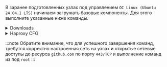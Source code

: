 


В заранее подготовленных узлах под управлением ```OC Linux (Ubuntu 24.04.1 LTS)``` начинаем загружать базовые компоненты.
Для этого выполните указанные ниже команды.

<TopologyInfra />

<details>
<summary>Downloads</summary>

### prerequisites
```bash
apt install wget tree net-tools conntrack socat haproxy -y
```

### kubernetes
<CodeBlock language="bash">
{`wget -O ${DOWNLOAD_VERSION.kubectl.path} ${DOWNLOAD_VERSION.kubectl.templateUrl}
  wget -O ${DOWNLOAD_VERSION.kubelet.path} ${DOWNLOAD_VERSION.kubelet.templateUrl}
  wget -O ${DOWNLOAD_VERSION.kubeadm.path} ${DOWNLOAD_VERSION.kubeadm.templateUrl}

  chmod +x ${DOWNLOAD_VERSION.kubectl.path}
  chmod +x ${DOWNLOAD_VERSION.kubelet.path}
  chmod +x ${DOWNLOAD_VERSION.kubeadm.path}
`}
</CodeBlock>

### cri
<CodeBlock language="bash">
{`wget  -O ${DOWNLOAD_VERSION.runc.path}        ${DOWNLOAD_VERSION.runc.templateUrl}
  wget  -O ${DOWNLOAD_VERSION.containerd.path}  ${DOWNLOAD_VERSION.containerd.templateUrl}
  wget  -O ${DOWNLOAD_VERSION.crictl.path}      ${DOWNLOAD_VERSION.crictl.templateUrl}

  chmod +x ${DOWNLOAD_VERSION.runc.path}
  chmod +x ${DOWNLOAD_VERSION.crictl.path}

  tar   -C "/tmp/containerd" -xvf /tmp/containerd.tar.gz
  tar   -C "/usr/local/bin"  -xvf /tmp/crictl.tar.gz

  cp /tmp/containerd/bin/* /usr/local/bin/
`}
</CodeBlock>


### etcd
<CodeBlock language="bash">
{`mkdir -p /tmp/etcd
  wget  -O ${DOWNLOAD_VERSION.etcdctl.path} ${DOWNLOAD_VERSION.etcdctl.templateUrl}
  tar   -C "/tmp/etcd" -xvf /tmp/etcd.tar.gz
  cp /tmp/etcd/etcd*/etcdctl /usr/local/bin/
`}
</CodeBlock>

</details>

<details>
<summary>Haproxy CFG</summary>

<CodeBlock language="bash">
{`cat <<EOF > /etc/haproxy/haproxy.cfg
  global
    maxconn 4096
    user haproxy
    group haproxy
    daemon

  defaults
    mode tcp
    timeout connect 5000ms
    timeout client 10000ms
    timeout server 10000ms

  resolvers mydns
    nameserver dns1 127.0.0.53:53  # You can use any reliable DNS server
    resolve_retries 3
    timeout retry 1s
    hold other 30s
    hold refused 30s
    hold nx 30s
    hold timeout 30s
    hold valid 10s

  frontend k8s-api
    bind *:62443
    mode tcp
    option tcplog
    default_backend k8s-api-servers

  frontend etcd-servers
    bind *:62379
    mode tcp
    option tcplog
    default_backend etcd-servers

  frontend etcd-peers
    bind *:62380
    mode tcp
    option tcplog
    default_backend etcd-peers

  backend k8s-api-servers
    mode tcp
    balance source
    server master1 master-1.example.prorobotech.ru:6443 check resolvers mydns init-addr last,none
    server master2 master-2.example.prorobotech.ru:6443 check resolvers mydns init-addr last,none
    server master3 master-3.example.prorobotech.ru:6443 check resolvers mydns init-addr last,none

  backend etcd-servers
    mode tcp
    balance source
    server master1 master-1.example.prorobotech.ru:2379 check resolvers mydns init-addr last,none
    server master2 master-2.example.prorobotech.ru:2379 check resolvers mydns init-addr last,none
    server master3 master-3.example.prorobotech.ru:2379 check resolvers mydns init-addr last,none

  backend etcd-peers
    mode tcp
    balance source
    server master1 master-1.example.prorobotech.ru:2380 check resolvers mydns init-addr last,none
    server master2 master-2.example.prorobotech.ru:2380 check resolvers mydns init-addr last,none
    server master3 master-3.example.prorobotech.ru:2380 check resolvers mydns init-addr last,none

  frontend stats
    bind *:9000
    mode http
    stats enable
    stats uri /
    stats refresh 10s
    stats admin if TRUE
    stats auth admin:password
  EOF
`}
</CodeBlock>

<CodeBlock language="bash">
{`systemctl restart haproxy`}
</CodeBlock>

</details>

:::note
Обратите внимание, что для успешного завершения команд, требутся корректно настроенная сеть на узлах и открытые сетевые доступы до ресурса `github.com` по порту ```443/TCP``` и выполнение команд из под ```root```
:::

